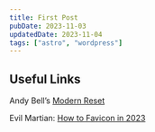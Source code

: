 ```yaml
---
title: First Post
pubDate: 2023-11-03
updatedDate: 2023-11-04
tags: ["astro", "wordpress"]
---
```


## Useful Links

Andy Bell’s [Modern Reset](https://andy-bell.co.uk/a-more-modern-css-reset/)

Evil Martian: [How to Favicon in 2023](https://evilmartians.com/chronicles/how-to-favicon-in-2021-six-files-that-fit-most-needs)
